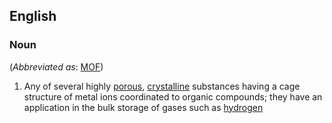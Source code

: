 ==English==

===Noun===
{{wikipedia|Metal-Organic Framework}}
{{en-noun|sg=[[metal]]-[[organic]] [[framework]]}} (''Abbreviated as'': [[MOF]])

#{{chemistry}} Any of several highly [[porous]], [[crystalline]] substances having a cage structure of metal ions coordinated to organic compounds; they have an application in the bulk storage of gases such as [[hydrogen]]